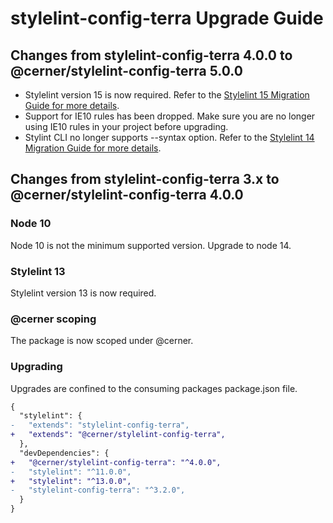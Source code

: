 
<Badge />

# stylelint-config-terra Upgrade Guide

## Changes from stylelint-config-terra 4.0.0  to @cerner/stylelint-config-terra 5.0.0

* Stylelint version 15 is now required. Refer to the [Stylelint 15 Migration Guide for more details](https://stylelint.io/migration-guide/to-15). 
* Support for IE10 rules has been dropped. Make sure you are no longer using IE10 rules in your project before upgrading.
* Stylint CLI no longer supports --syntax option. Refer to the [Stylelint 14 Migration Guide for more details](https://stylelint.io/migration-guide/to-14#syntax-option-and-automatic-inferral-of-syntax).

## Changes from stylelint-config-terra 3.x  to @cerner/stylelint-config-terra 4.0.0

### Node 10

Node 10 is not the minimum supported version. Upgrade to node 14.

### Stylelint 13

Stylelint version 13 is now required.

### @cerner scoping

The package is now scoped under @cerner.

### Upgrading

Upgrades are confined to the consuming packages package.json file.

```diff
{
  "stylelint": {
-   "extends": "stylelint-config-terra",
+   "extends": "@cerner/stylelint-config-terra",
  },
  "devDependencies": {
+   "@cerner/stylelint-config-terra": "^4.0.0",
-   "stylelint": "^11.0.0",
+   "stylelint": "^13.0.0",
-   "stylelint-config-terra": "^3.2.0",
  }
}
```
